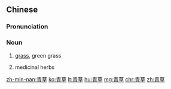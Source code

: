 ==Chinese==
{{zh-forms}}

===Pronunciation===
{{zh-pron
|m=qīngcǎo
|c=ceng1 cou2
|h=pfs=chhiâng-chhó
|mn=qz,tp,xm:chhiⁿ-chháu/kh,zz:chheⁿ-chháu
|cat=n
}}

===Noun===
{{zh-noun}}

# [[grass]], green grass
# {{lb|zh|Min Nan}} medicinal herbs

[[zh-min-nan:青草]]
[[ko:青草]]
[[lt:青草]]
[[hu:青草]]
[[mg:青草]]
[[chr:青草]]
[[zh:青草]]